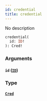 ```yaml
---
id: credential
title: credential
---
```



No description

```graphql
credential(
  id: ID!
): Cred!
```


### Arguments

#### `id` ([`ID`](../../references/scalars/id))




### Type

#### [`Cred`](../../references/objects/cred) 






